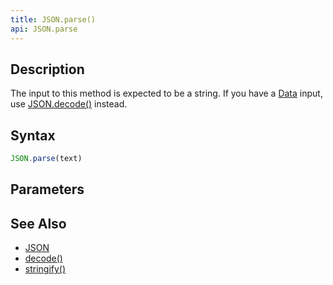 ```yaml
---
title: JSON.parse()
api: JSON.parse
---
```


## Description

<Summary/>

The input to this method is expected to be a string. If you have a [Data](/reference/api/Data) input, use [JSON.decode()](/reference/api/JSON/decode) instead.

## Syntax

``` js
JSON.parse(text)
```

## Parameters

<Parameters/>

## See Also

* [JSON](/reference/api/JSON)
* [decode()](/reference/api/JSON/decode)
* [stringify()](/reference/api/JSON/stringify)
